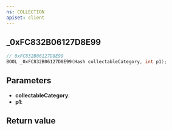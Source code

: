```yaml
---
ns: COLLECTION
apiset: client
---
```

## _0xFC832B06127D8E99

```c
// 0xFC832B06127D8E99
BOOL _0xFC832B06127D8E99(Hash collectableCategory, int p1);
```


## Parameters
* **collectableCategory**:
* **p1**:

## Return value